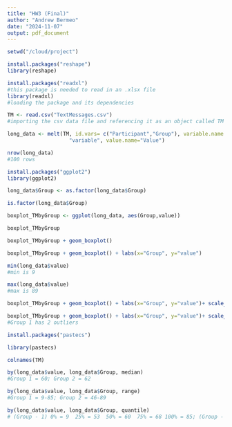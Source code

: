 ```yaml
---
title: "HW3 (Final)"
author: "Andrew Bermeo"
date: "2024-11-07"
output: pdf_document
---
```


```r
setwd("/cloud/project")

install.packages("reshape")
library(reshape)

install.packages("readxl")
#this package is needed to read in an .xlsx file
library(readxl)
#loading the package and its dependencies

TM <- read.csv("TextMessages.csv")
#importing the csv data file and referencing it as an object called TM

long_data <- melt(TM, id.vars= c("Participant","Group"), variable.name =
                    "variable", value.name="Value")

nrow(long_data)
#100 rows

install.packages("ggplot2")
library(ggplot2)

long_data$Group <- as.factor(long_data$Group)

is.factor(long_data$Group)

boxplot_TMbyGroup <- ggplot(long_data, aes(Group,value))

boxplot_TMbyGroup

boxplot_TMbyGroup + geom_boxplot()

boxplot_TMbyGroup + geom_boxplot() + labs(x="Group", y="value")

min(long_data$value)
#min is 9

max(long_data$value)
#max is 89

boxplot_TMbyGroup + geom_boxplot() + labs(x="Group", y="value")+ scale_y_continuous(limits = c(5, 90))

boxplot_TMbyGroup + geom_boxplot() + labs(x="Group", y="value")+ scale_y_continuous(limits = c(5, 90), breaks = seq(from =5, to = 90, by = 5))
#Group 1 has 2 outliers 

install.packages("pastecs")

library(pastecs)

colnames(TM)

by(long_data$value, long_data$Group, median)
#Group 1 = 60; Group 2 = 62

by(long_data$value, long_data$Group, range)
#Group 1 = 9-85; Group 2 = 46-89

by(long_data$value, long_data$Group, quantile)
# (Group - 1) 0% = 9  25% = 53  50% = 60  75% = 68 100% = 85; (Group - 2) 0% = 46  25% = 57  50% = 62  75% = 71 100% = 89



```

